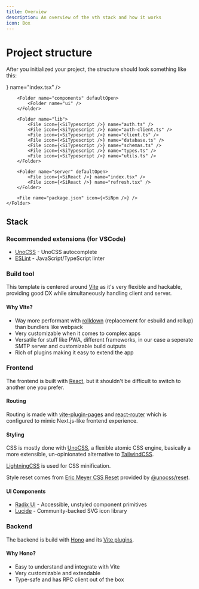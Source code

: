 ```yaml
---
title: Overview
description: An overview of the vth stack and how it works
icon: Box
---
```



# Project structure

After you initialized your project, the structure should look something like this:

<Files>
    <Folder name="vth" defaultOpen>
        <Folder name="app" defaultOpen>
            <File icon={<SiReact />} name="index.tsx" />
            <Folder name="pages" />
        </Folder>

        <Folder name="components" defaultOpen>
            <Folder name="ui" />
        </Folder>

        <Folder name="lib">
            <File icon={<SiTypescript />} name="auth.ts" />
            <File icon={<SiTypescript />} name="auth-client.ts" />
            <File icon={<SiTypescript />} name="client.ts" />
            <File icon={<SiTypescript />} name="database.ts" />
            <File icon={<SiTypescript />} name="schemas.ts" />
            <File icon={<SiTypescript />} name="types.ts" />
            <File icon={<SiTypescript />} name="utils.ts" />
        </Folder>

        <Folder name="server" defaultOpen>
            <File icon={<SiReact />} name="index.tsx" />
            <File icon={<SiReact />} name="refresh.tsx" />
        </Folder>

        <File name="package.json" icon={<SiNpm />} />
    </Folder>
</Files>

## Stack

### Recommended extensions (for VSCode)

- [UnoCSS](https://marketplace.visualstudio.com/items?itemName=antfu.unocss) - UnoCSS autocomplete
- [ESLint](https://marketplace.visualstudio.com/items?itemName=dbaeumer.vscode-eslint) - JavaScript/TypeScript linter

### Build tool

This template is centered around [Vite](https://vite.dev/) as it's very flexible and hackable, providing good DX while  simultaneously handling client and server.

#### Why VIte?

- Way more performant with [rolldown](https://rolldown.rs/) (replacement for esbuild and rollup) than bundlers like webpack
- Very customizable when it comes to complex apps
- Versatile for stuff like PWA, different frameworks, in our case a seperate SMTP server and customizable build outputs
- Rich of plugins making it easy to extend the app

### Frontend

The frontend is built with [React](https://react.dev/), but it shouldn't be difficult to switch to another one you prefer.

#### Routing

Routing is made with [vite-plugin-pages](https://github.com/hannoeru/vite-plugin-pages) and [react-router](https://reactrouter.com/) which is configured to mimic Next.js-like frontend experience.

#### Styling

CSS is mostly done with [UnoCSS](https://unocss.dev/), a flexible atomic CSS engine, basically a more extensible, un-opinionated alternative to [TailwindCSS](https://tailwindcss.com/).

[LightningCSS](https://lightningcss.dev/) is used for CSS minification.

Style reset comes from [Eric Meyer CSS Reset](https://meyerweb.com/eric/tools/css/reset/index.html) provided by [@unocss/reset](https://unocss.dev/guide/style-reset).

#### UI Components

- [Radix UI](https://radix-ui.com/) - Accessible, unstyled component primitives
- [Lucide](https://lucide.dev/) - Community-backed SVG icon library

### Backend

The backend is build with [Hono](https://hono.dev/) and its [Vite plugins](https://github.com/honojs/vite-plugins).

#### Why Hono?

- Easy to understand and integrate with Vite
- Very customizable and extendable
- Type-safe and has RPC client out of the box
